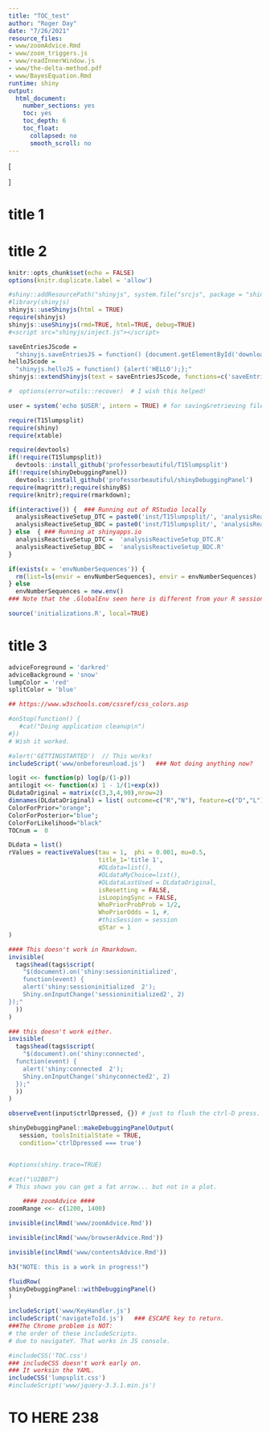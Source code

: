 ```yaml
---
title: "TOC_test"
author: "Roger Day"
date: "7/26/2021"
resource_files:
- www/zoomAdvice.Rmd
- www/zoom_triggers.js
- www/readInnerWindow.js
- www/the-delta-method.pdf
- www/BayesEquation.Rmd
runtime: shiny
output:
  html_document:
    number_sections: yes
    toc: yes
    toc_depth: 6
    toc_float:
      collapsed: no
      smooth_scroll: no
---
```



\[
\newcommand{\mylarge}[1] {\large{#1}\normalsize}
\newcommand{\mynormal}[1] {{\normalsize{#1}}}
\]

# title 1

# title 2

```r

knitr::opts_chunk$set(echo = FALSE)
options(knitr.duplicate.label = 'allow')
```


```r

#shiny::addResourcePath("shinyjs", system.file("srcjs", package = "shinyjs"))
#library(shinyjs)
shinyjs::useShinyjs(html = TRUE)
require(shinyjs)
shinyjs::useShinyjs(rmd=TRUE, html=TRUE, debug=TRUE)
#<script src="shinyjs/inject.js"></script>

saveEntriesJScode =  
  "shinyjs.saveEntriesJS = function() {document.getElementById('downloadAllUserEntries').click();};"
helloJScode = 
  "shinyjs.helloJS = function() {alert('HELLO');};"
shinyjs::extendShinyjs(text = saveEntriesJScode, functions=c('saveEntriesJS'))
```



```r
#  options(error=utils::recover)  # I wish this helped!

user = system('echo $USER', intern = TRUE) # for saving&retrieving files.

require(T15lumpsplit)
require(shiny)
require(xtable)

require(devtools)
if(!require(T15lumpsplit))
  devtools::install_github('professorbeautiful/T15lumpsplit')
if(!require(shinyDebuggingPanel))
  devtools::install_github('professorbeautiful/shinyDebuggingPanel')
require(magrittr);require(shinyBS)
require(knitr);require(rmarkdown);

if(interactive()) {  ### Running out of RStudio locally
  analysisReactiveSetup_DTC = paste0('inst/T15lumpsplit/', 'analysisReactiveSetup_DTC.R')
  analysisReactiveSetup_BDC = paste0('inst/T15lumpsplit/', 'analysisReactiveSetup_BDC.R')
} else  { ### Running at shinyapps.io
  analysisReactiveSetup_DTC =  'analysisReactiveSetup_DTC.R'
  analysisReactiveSetup_BDC =  'analysisReactiveSetup_BDC.R'
}
```

```r
if(exists(x = 'envNumberSequences')) {
  rm(list=ls(envir = envNumberSequences), envir = envNumberSequences)
} else
  envNumberSequences = new.env()
### Note that the .GlobalEnv seen here is different from your R session... and it persists across Rmd runs!

source('initializations.R', local=TRUE)
```
# title 3


```r
adviceForeground = 'darkred'
adviceBackground = 'snow'
lumpColor = 'red'
splitColor = 'blue'

## https://www.w3schools.com/cssref/css_colors.asp
```

```r
#onStop(function() {
   #cat("Doing application cleanup\n")
#})
# Wish it worked.
```

```r
#alert('GETTINGSTARTED')  // This works!
includeScript('www/onbeforeunload.js')   ### Not doing anything now?
```




```r

logit <<- function(p) log(p/(1-p))
antilogit <<- function(x) 1 - 1/(1+exp(x))
DLdataOriginal = matrix(c(3,3,4,90),nrow=2)
dimnames(DLdataOriginal) = list( outcome=c("R","N"), feature=c("D","L"))
ColorForPrior="orange";     
ColorForPosterior="blue";     
ColorForLikelihood="black"
TOCnum =  0
```

```r
DLdata = list()
rValues = reactiveValues(tau = 1,  phi = 0.001, mu=0.5,
                         title_1='title 1',
                         #DLdata=list(),
                         #DLdataMyChoice=list(),
                         #DLdataLastUsed = DLdataOriginal,
                         isResetting = FALSE,
                         isLoopingSync = FALSE,
                         WhoPriorProbProb = 1/2,
                         WhoPriorOdds = 1, #,
                         #thisSession = session
                         qStar = 1
)
```


```r
#### This doesn't work in Rmarkdown.
invisible(
  tags$head(tags$script(
    "$(document).on('shiny:sessioninitialized',
    function(event) {
    alert('shiny:sessioninitialized  2');
    Shiny.onInputChange('sessioninitialized2', 2)
});"
  )) 
)
```


```r
### this doesn't work either.
invisible(
  tags$head(tags$script(
    "$(document).on('shiny:connected', 
  function(event) {
    alert('shiny:connected  2');
    Shiny.onInputChange('shinyconnected2', 2)
  });"
  )) 
)
```


```r
observeEvent(input$ctrlDpressed, {}) # just to flush the ctrl-D press.

shinyDebuggingPanel::makeDebuggingPanelOutput(
   session, toolsInitialState = TRUE,
   condition='ctrlDpressed === true')


#options(shiny.trace=TRUE)
```

```r
#cat("\U2B07")
# This shows you can get a fat arrow... but not in a plot.
```

```r
    #### zoomAdvice ####
zoomRange <<- c(1200, 1400)
```

```r
invisible(inclRmd('www/zoomAdvice.Rmd'))
```


```r
invisible(inclRmd('www/browserAdvice.Rmd'))
```

```r
invisible(inclRmd('www/contentsAdvice.Rmd'))
```

```r
h3("NOTE: this is a work in progress!")
```

<a name='section-debugging'> </a>

```r
fluidRow(
shinyDebuggingPanel::withDebuggingPanel()
)
```


```r
includeScript('www/KeyHandler.js')
includeScript('navigateToId.js')   ### ESCAPE key to return.  
###The Chrome problem is NOT:
# the order of these includeScripts.
# due to navigateY. That works in JS console.

#includeCSS('TOC.css')    
### includeCSS doesn't work early on.
### It worksin the YAML.
includeCSS('lumpsplit.css')
#includeScript('www/jquery-3.3.1.min.js')

```

# TO HERE 238 


